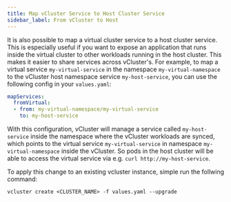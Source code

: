 ```yaml
---
title: Map vCluster Service to Host Cluster Service
sidebar_label: From vCluster to Host
---
```


It is also possible to map a virtual cluster service to a host cluster service. This is especially useful if you want to expose an application that runs inside the virtual cluster to other workloads running in the host cluster. This makes it easier to share services across vCluster's.
For example, to map a virtual service `my-virtual-service` in the namespace `my-virtual-namespace` to the vCluster host namespace service `my-host-service`, you can use the following config in your `values.yaml`:

```yaml
mapServices:
  fromVirtual:
  - from: my-virtual-namespace/my-virtual-service
    to: my-host-service
```

With this configuration, vCluster will manage a service called `my-host-service` inside the namespace where the vCluster workloads are synced, which points to the virtual service `my-virtual-service` in namespace `my-virtual-namespace` inside the vCluster. So pods in the host cluster will be able to access the virtual service via e.g. `curl http://my-host-service`.

To apply this change to an existing vcluster instance, simple run the follwing command:

```
vcluster create <CLUSTER_NAME> -f values.yaml --upgrade
```
